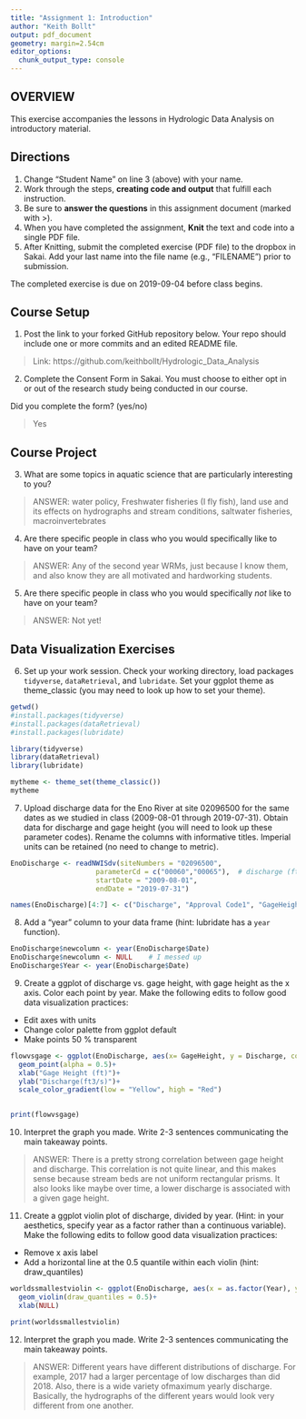 ```yaml
---
title: "Assignment 1: Introduction"
author: "Keith Bollt"
output: pdf_document
geometry: margin=2.54cm
editor_options: 
  chunk_output_type: console
---
```


## OVERVIEW

This exercise accompanies the lessons in Hydrologic Data Analysis on introductory material. 

## Directions
1. Change "Student Name" on line 3 (above) with your name.
3. Work through the steps, **creating code and output** that fulfill each instruction.
4. Be sure to **answer the questions** in this assignment document (marked with >).
6. When you have completed the assignment, **Knit** the text and code into a single PDF file.
8. After Knitting, submit the completed exercise (PDF file) to the dropbox in Sakai. Add your last name into the file name (e.g., "FILENAME") prior to submission.

The completed exercise is due on 2019-09-04 before class begins.

## Course Setup
1. Post the link to your forked GitHub repository below. Your repo should include one or more commits and an edited README file.  

>  Link:  https://github.com/keithbollt/Hydrologic_Data_Analysis

2. Complete the Consent Form in Sakai. You must choose to either opt in or out of the research study being conducted in our course.

Did you complete the form? (yes/no)

> Yes

## Course Project

3. What are some topics in aquatic science that are particularly interesting to you?

> ANSWER: water policy, Freshwater fisheries (I fly fish), land use and its effects on hydrographs and stream conditions, saltwater fisheries, macroinvertebrates

4. Are there specific people in class who you would specifically like to have on your team?

> ANSWER: Any of the second year WRMs, just because I know them, and also know they are all motivated and hardworking students.

5. Are there specific people in class who you would specifically *not* like to have on your team?

> ANSWER: Not yet!

## Data Visualization Exercises

6. Set up your work session. Check your working directory, load packages `tidyverse`,  `dataRetrieval`, and `lubridate`. Set your ggplot theme as theme_classic (you may need to look up how to set your theme).

```r
getwd()
#install.packages(tidyverse)
#install.packages(dataRetrieval)
#install.packages(lubridate)

library(tidyverse)
library(dataRetrieval)
library(lubridate)

mytheme <- theme_set(theme_classic())
mytheme
```

7. Upload discharge data for the Eno River at site 02096500 for the same dates as we studied in class (2009-08-01 through 2019-07-31). Obtain data for discharge and gage height (you will need to look up these parameter codes). Rename the columns with informative titles. Imperial units can be retained (no need to change to metric).

```r
EnoDischarge <- readNWISdv(siteNumbers = "02096500",
                     parameterCd = c("00060","00065"),  # discharge (ft3/s), #gage height (feet)
                     startDate = "2009-08-01",
                     endDate = "2019-07-31")

names(EnoDischarge)[4:7] <- c("Discharge", "Approval Code1", "GageHeight", "Approval Code2") 
```

8. Add a "year" column to your data frame (hint: lubridate has a `year` function).

```r
EnoDischarge$newcolumn <- year(EnoDischarge$Date)
EnoDischarge$newcolumn <- NULL    # I messed up
EnoDischarge$Year <- year(EnoDischarge$Date)
```

9. Create a ggplot of discharge vs. gage height, with gage height as the x axis. Color each point by year. Make the following edits to follow good data visualization practices: 

* Edit axes with units
* Change color palette from ggplot default
* Make points 50 % transparent

```r
flowvsgage <- ggplot(EnoDischarge, aes(x= GageHeight, y = Discharge, color =Year))+
  geom_point(alpha = 0.5)+
  xlab("Gage Height (ft)")+
  ylab("Discharge(ft3/s)")+
  scale_color_gradient(low = "Yellow", high = "Red")
  

print(flowvsgage)
```

10. Interpret the graph you made. Write 2-3 sentences communicating the main takeaway points. 

> ANSWER: 
There is a pretty strong correlation between gage height and discharge. This correlation is not quite linear, and this makes sense because stream beds are not uniform rectangular prisms. It also looks like maybe over time, a lower discharge is associated with a given gage height.

11. Create a ggplot violin plot of discharge, divided by year. (Hint: in your aesthetics, specify year as a factor rather than a continuous variable). Make the following edits to follow good data visualization practices: 

* Remove x axis label
* Add a horizontal line at the 0.5 quantile within each violin (hint: draw_quantiles)
```r
worldssmallestviolin <- ggplot(EnoDischarge, aes(x = as.factor(Year), y = Discharge))+
  geom_violin(draw_quantiles = 0.5)+
  xlab(NULL)

print(worldssmallestviolin)
```

12. Interpret the graph you made. Write 2-3 sentences communicating the main takeaway points. 

> ANSWER: Different years have different distributions of discharge. For example, 2017 had a larger percentage of low discharges than did 2018. Also, there is a wide variety ofmaximum yearly discharge. Basically, the hydrographs of the different years would look very different from one another.
